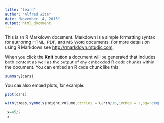 ```yaml
---
title: "learn"
author: "Alfred Aita"
date: "November 14, 2015"
output: html_document
---
```


This is an R Markdown document. Markdown is a simple formatting syntax for authoring HTML, PDF, and MS Word documents. For more details on using R Markdown see <http://rmarkdown.rstudio.com>.

When you click the **Knit** button a document will be generated that includes both content as well as the output of any embedded R code chunks within the document. You can embed an R code chunk like this:

```r
summary(cars)
```

You can also embed plots, for example:

```r
plot(cars)
```

```r
with(trees,symbols(Height,Volume,circles = Girth/16,inches = F,bg="deeppink",fg ="grey30"))
```



```r
 x=45/2
 x
 ```
